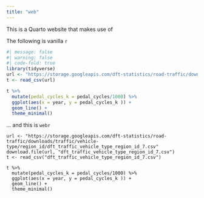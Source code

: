 ```yaml
---
title: "web"
---
```


This is a Quarto website that makes use of 

The following is vanilla `r`

```r
#| message: false
#| warning: false
#| code-fold: true
library(tidyverse)
url <- "https://storage.googleapis.com/dft-statistics/road-traffic/downloads/traffic/vehicle-type/region_id/dft_traffic_vehicle_type_region_id_7.csv"
t <- read_csv(url)

t %>% 
  mutate(pedal_cycles_k = pedal_cycles/1000) %>% 
  ggplot(aes(x = year, y = pedal_cycles_k )) + 
  geom_line() +
  theme_minimal()
```

... and this is `webr`

```webr-r
url <- "https://storage.googleapis.com/dft-statistics/road-traffic/downloads/traffic/vehicle-type/region_id/dft_traffic_vehicle_type_region_id_7.csv"
download.file(url, "dft_traffic_vehicle_type_region_id_7.csv")
t <- read_csv("dft_traffic_vehicle_type_region_id_7.csv")

t %>% 
  mutate(pedal_cycles_k = pedal_cycles/1000) %>% 
  ggplot(aes(x = year, y = pedal_cycles_k )) + 
  geom_line() +
  theme_minimal()
```


